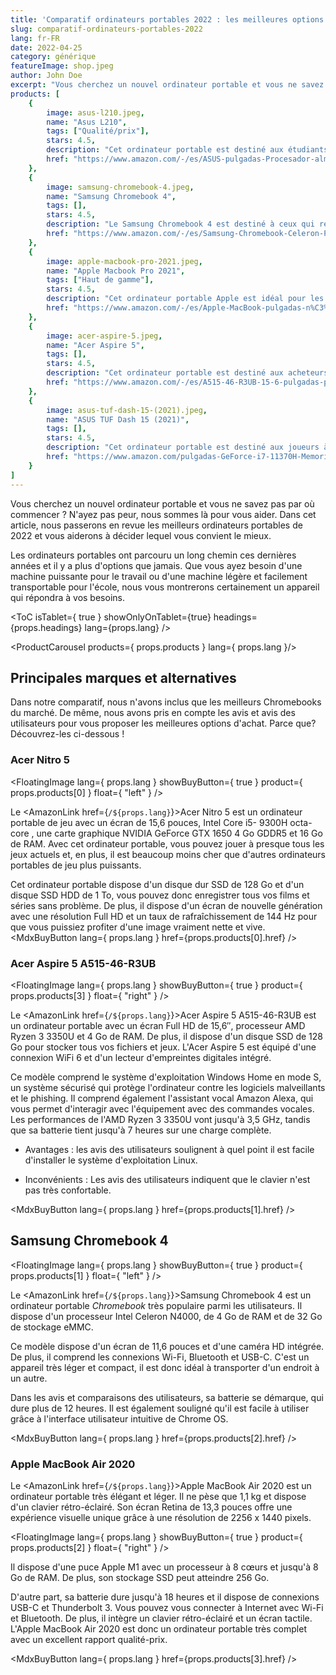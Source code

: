---
title: 'Comparatif ordinateurs portables 2022 : les meilleures options du marché'
slug: comparatif-ordinateurs-portables-2022
lang: fr-FR
date: 2022-04-25
category: générique
featureImage: shop.jpeg
author: John Doe
excerpt: "Vous cherchez un nouvel ordinateur portable et vous ne savez pas par où commencer ? N'ayez pas peur, nous sommes là pour vous aider. Dans cet article, nous passerons en revue les meilleurs ordinateurs portables de 2022 et vous aiderons à décider lequel vous convient le mieux."
products: [
    {
        image: asus-l210.jpeg,
        name: "Asus L210",
        tags: ["Qualité/prix"],
        stars: 4.5,
        description: "Cet ordinateur portable est destiné aux étudiants et à ceux qui recherchent un ordinateur léger et abordable.",
        href: "https://www.amazon.com/-/es/ASUS-pulgadas-Procesador-almacenamiento-L210MA-DB02/dp/B09HX29TPY/ref=zg_bs_565108_1/147-1202366-7708134?pd_rd_i=B09HX29TPY&psc=1"
    }, 
    {
        image: samsung-chromebook-4.jpeg,
        name: "Samsung Chromebook 4",
        tags: [],
        stars: 4.5,
        description: "Le Samsung Chromebook 4 est destiné à ceux qui recherchent un ordinateur compact, léger et abordable pour des tâches Internet et bureautiques simples.",
        href: "https://www.amazon.com/-/es/Samsung-Chromebook-Celeron-Procesador-Gigabit/dp/B07XQQTVS3"
    }, 
    {
        image: apple-macbook-pro-2021.jpeg,
        name: "Apple Macbook Pro 2021",
        tags: ["Haut de gamme"],
        stars: 4.5,
        description: "Cet ordinateur portable Apple est idéal pour les utilisateurs professionnels de l'informatique et de la conception qui ont besoin d'un ordinateur puissant et fiable.",
        href: "https://www.amazon.com/-/es/Apple-MacBook-pulgadas-n%C3%BAcleos-color/dp/B09JQKBQSB"
    }, 
    {
        image: acer-aspire-5.jpeg,
        name: "Acer Aspire 5",
        tags: [],
        stars: 4.5,
        description: "Cet ordinateur portable est destiné aux acheteurs à petit budget à la recherche d'un ordinateur portable à usage général.",
        href: "https://www.amazon.com/-/es/A515-46-R3UB-15-6-pulgadas-procesador-retroiluminado-Windows-11/dp/B09HVC79PC"
    }, 
    {
        image: asus-tuf-dash-15-(2021).jpeg,
        name: "ASUS TUF Dash 15 (2021)",
        tags: [],
        stars: 4.5,
        description: "Cet ordinateur portable est destiné aux joueurs à la recherche d'un ordinateur portable mince et compact capable d'offrir des performances multitâches et de jeu fluides.",
        href: "https://www.amazon.com/pulgadas-GeForce-i7-11370H-Memoria-TUF516PE-AB73/dp/B08XPC3WFQ"
    }
]
---

Vous cherchez un nouvel ordinateur portable et vous ne savez pas par où commencer ? N'ayez pas peur, nous sommes là pour vous aider. Dans cet article, nous passerons en revue les meilleurs ordinateurs portables de 2022 et vous aiderons à décider lequel vous convient le mieux.

Les ordinateurs portables ont parcouru un long chemin ces dernières années et il y a plus d'options que jamais. Que vous ayez besoin d'une machine puissante pour le travail ou d'une machine légère et facilement transportable pour l'école, nous vous montrerons certainement un appareil qui répondra à vos besoins.

<ToC isTablet={ true } showOnlyOnTablet={true} headings={props.headings} lang={props.lang} />

<ProductCarousel products={ props.products } lang={ props.lang }/>

## Principales marques et alternatives

Dans notre comparatif, nous n'avons inclus que les meilleurs Chromebooks du marché. De même, nous avons pris en compte les avis et avis des utilisateurs pour vous proposer les meilleures options d'achat. Parce que? Découvrez-les ci-dessous !

### Acer Nitro 5

<FloatingImage lang={ props.lang } showBuyButton={ true } product={ props.products[0] } float={ "left" } />

Le <AmazonLink href={`/${props.lang}`}>Acer Nitro 5</AmazonLink> est un ordinateur portable de jeu avec un écran de 15,6 pouces, Intel Core i5- 9300H octa-core , une carte graphique NVIDIA GeForce GTX 1650 4 Go GDDR5 et 16 Go de RAM. Avec cet ordinateur portable, vous pouvez jouer à presque tous les jeux actuels et, en plus, il est beaucoup moins cher que d'autres ordinateurs portables de jeu plus puissants.

Cet ordinateur portable dispose d'un disque dur SSD de 128 Go et d'un disque SSD HDD de 1 To, vous pouvez donc enregistrer tous vos films et séries sans problème. De plus, il dispose d'un écran de nouvelle génération avec une résolution Full HD et un taux de rafraîchissement de 144 Hz pour que vous puissiez profiter d'une image vraiment nette et vive.
<MdxBuyButton lang={ props.lang } href={props.products[0].href} />

### Acer Aspire 5 A515-46-R3UB


<FloatingImage lang={ props.lang } showBuyButton={ true } product={ props.products[3] } float={ "right" } />

Le <AmazonLink href={`/${props.lang}`}>Acer Aspire 5 A515-46-R3UB</AmazonLink> est un ordinateur portable avec un écran Full HD de 15,6″, processeur AMD Ryzen 3 3350U et 4 Go de RAM. De plus, il dispose d'un disque SSD de 128 Go pour stocker tous vos fichiers et jeux. L'Acer Aspire 5 est équipé d'une connexion WiFi 6 et d'un lecteur d'empreintes digitales intégré.

Ce modèle comprend le système d'exploitation Windows Home en mode S, un système sécurisé qui protège l'ordinateur contre les logiciels malveillants et le phishing. Il comprend également l'assistant vocal Amazon Alexa, qui vous permet d'interagir avec l'équipement avec des commandes vocales. Les performances de l'AMD Ryzen 3 3350U vont jusqu'à 3,5 GHz, tandis que sa batterie tient jusqu'à 7 heures sur une charge complète.

* Avantages : les avis des utilisateurs soulignent à quel point il est facile d'installer le système d'exploitation Linux.

* Inconvénients : Les avis des utilisateurs indiquent que le clavier n'est pas très confortable.

<MdxBuyButton lang={ props.lang } href={props.products[1].href} />

## Samsung Chromebook 4


<FloatingImage lang={ props.lang } showBuyButton={ true } product={ props.products[1] } float={ "left" } />

Le <AmazonLink href={`/${props.lang}`}>Samsung Chromebook 4</AmazonLink> est un ordinateur portable _Chromebook_ très populaire parmi les utilisateurs. Il dispose d'un processeur Intel Celeron N4000, de 4 Go de RAM et de 32 ​​Go de stockage eMMC.

Ce modèle dispose d'un écran de 11,6 pouces et d'une caméra HD intégrée. De plus, il comprend les connexions Wi-Fi, Bluetooth et USB-C. C'est un appareil très léger et compact, il est donc idéal à transporter d'un endroit à un autre.

Dans les avis et comparaisons des utilisateurs, sa batterie se démarque, qui dure plus de 12 heures. Il est également souligné qu'il est facile à utiliser grâce à l'interface utilisateur intuitive de Chrome OS.

<MdxBuyButton lang={ props.lang } href={props.products[2].href} />

### Apple MacBook Air 2020

Le <AmazonLink href={`/${props.lang}`}>Apple MacBook Air 2020</AmazonLink> est un ordinateur portable très élégant et léger. Il ne pèse que 1,1 kg et dispose d'un clavier rétro-éclairé. Son écran Retina de 13,3 pouces offre une expérience visuelle unique grâce à une résolution de 2256 x 1440 pixels.

<FloatingImage lang={ props.lang } showBuyButton={ true } product={ props.products[2] } float={ "right" } />

Il dispose d'une puce Apple M1 avec un processeur à 8 cœurs et jusqu'à 8 Go de RAM. De plus, son stockage SSD peut atteindre 256 Go.

D'autre part, sa batterie dure jusqu'à 18 heures et il dispose de connexions USB-C et Thunderbolt 3. Vous pouvez vous connecter à Internet avec Wi-Fi et Bluetooth. De plus, il intègre un clavier rétro-éclairé et un écran tactile. L'Apple MacBook Air 2020 est donc un ordinateur portable très complet avec un excellent rapport qualité-prix.

<MdxBuyButton lang={ props.lang } href={props.products[3].href} />
